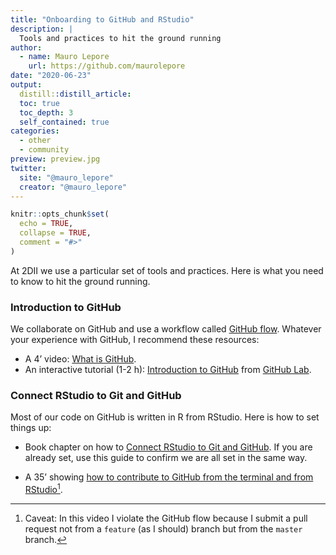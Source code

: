 ```yaml
---
title: "Onboarding to GitHub and RStudio"
description: |
  Tools and practices to hit the ground running
author:
  - name: Mauro Lepore
    url: https://github.com/maurolepore
date: "2020-06-23"
output: 
  distill::distill_article:
  toc: true
  toc_depth: 3
  self_contained: true
categories:
  - other
  - community
preview: preview.jpg
twitter:
  site: "@mauro_lepore"
  creator: "@mauro_lepore"
---
```


```r
knitr::opts_chunk$set(
  echo = TRUE,
  collapse = TRUE,
  comment = "#>"
)
```

At 2DII we use a particular set of tools and practices. Here is what you need to know to hit the ground running.

### Introduction to GitHub

We collaborate on GitHub and use a workflow called [GitHub flow](https://guides.github.com/introduction/flow/). Whatever your experience with GitHub, I recommend these resources:

* A 4' video: [What is GitHub](https://youtu.be/w3jLJU7DT5E).
* An interactive tutorial (1-2 h): [Introduction to GitHub](https://lab.github.com/githubtraining/introduction-to-github) from [GitHub Lab](https://youtu.be/9S0p8YMQzsM).

### Connect RStudio to Git and GitHub

Most of our code on GitHub is written in R from RStudio. Here is how to set things up:

* Book chapter on how to [Connect RStudio to Git and GitHub](https://happygitwithr.com/rstudio-git-github.html). If you are already set, use this guide to confirm we are all set in the same way.

* A 35' showing [how to contribute to GitHub from the terminal and from RStudio](https://youtu.be/y8lOGz1yAj4)^[Caveat: In this video I violate the GitHub flow because I submit a pull request not from a `feature` (as I should) branch but from the `master` branch.].
